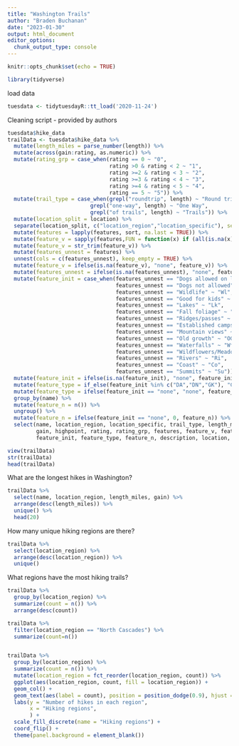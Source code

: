 ```yaml
---
title: "Washington Trails"
author: "Braden Buchanan"
date: "2023-01-30"
output: html_document
editor_options: 
  chunk_output_type: console
---
```


```r
knitr::opts_chunk$set(echo = TRUE)
```

```r
library(tidyverse)
```

load data
```r
tuesdata <- tidytuesdayR::tt_load('2020-11-24')
```

Cleaning script - provided by authors
```r
tuesdata$hike_data
trailData <- tuesdata$hike_data %>%
  mutate(length_miles = parse_number(length)) %>%
  mutate(across(gain:rating, as.numeric)) %>%
  mutate(rating_grp = case_when(rating == 0 ~ "0",
                                rating >0 & rating < 2 ~ "1",
                                rating >=2 & rating < 3 ~ "2",
                                rating >=3 & rating < 4 ~ "3",
                                rating >=4 & rating < 5 ~ "4",
                                rating == 5 ~ "5")) %>%
  mutate(trail_type = case_when(grepl("roundtrip", length) ~ "Round trip",
                          grepl("one-way", length) ~ "One Way",
                          grepl("of trails", length) ~ "Trails")) %>% 
  mutate(location_split = location) %>%
  separate(location_split, c("location_region","location_specific"), sep = ' -- ') %>%
  mutate(features = lapply(features, sort, na.last = TRUE)) %>%
  mutate(feature_v = sapply(features,FUN = function(x) if (all(is.na(x))) NA else paste(x,collapse = ", "))) %>%
  mutate(feature_v = str_trim(feature_v)) %>%
  mutate(features_unnest = features) %>%
  unnest(cols = c(features_unnest), keep_empty = TRUE) %>% 
  mutate(feature_v = ifelse(is.na(feature_v), "none", feature_v)) %>%
  mutate(features_unnest = ifelse(is.na(features_unnest), "none", features_unnest)) %>%
  mutate(feature_init = case_when(features_unnest == "Dogs allowed on leash" ~ "DA",
                                  features_unnest == "Dogs not allowed" ~ "DN",
                                  features_unnest == "Wildlife" ~ "Wl",
                                  features_unnest == "Good for kids" ~ "GK",
                                  features_unnest == "Lakes" ~ "Lk",
                                  features_unnest == "Fall foliage" ~ "FF",
                                  features_unnest == "Ridges/passes" ~ "RP",
                                  features_unnest == "Established campsites" ~ "EC",
                                  features_unnest == "Mountain views" ~ "MV",
                                  features_unnest == "Old growth" ~ "OG",
                                  features_unnest == "Waterfalls" ~ "Wf",
                                  features_unnest == "Wildflowers/Meadows" ~ "WM",
                                  features_unnest == "Rivers" ~ "Ri",
                                  features_unnest == "Coast" ~ "Co",
                                  features_unnest == "Summits" ~ "Su")) %>%
  mutate(feature_init = ifelse(is.na(feature_init), "none", feature_init)) %>%
  mutate(feature_type = if_else(feature_init %in% c("DA","DN","GK"), "Companion", "Feature")) %>%
  mutate(feature_type = ifelse(feature_init == "none", "none", feature_type)) %>%
  group_by(name) %>%
  mutate(feature_n = n()) %>%
  ungroup() %>%
  mutate(feature_n = ifelse(feature_init == "none", 0, feature_n)) %>%
  select(name, location_region, location_specific, trail_type, length_miles, 
         gain, highpoint, rating, rating_grp, features, feature_v, features_unnest, 
         feature_init, feature_type, feature_n, description, location, length)
```


```r
view(trailData)
str(trailData)
head(trailData)
```

What are the longest hikes in Washington?
```r
trailData %>%
  select(name, location_region, length_miles, gain) %>%
  arrange(desc(length_miles)) %>%
  unique() %>%
  head(20)
```

How many unique hiking regions are there?
```r
trailData %>%
  select(location_region) %>%
  arrange(desc(location_region)) %>%
  unique()
```

What regions have the most hiking trails?
```r
trailData %>%
  group_by(location_region) %>%
  summarize(count = n()) %>%
  arrange(desc(count))

trailData %>%
  filter(location_region == "North Cascades") %>%
  summarize(count=n())


trailData %>%
  group_by(location_region) %>%
  summarize(count = n()) %>%
  mutate(location_region = fct_reorder(location_region, count)) %>%
  ggplot(aes(location_region, count, fill = location_region)) +
  geom_col() +
  geom_text(aes(label = count), position = position_dodge(0.9), hjust = 1.2, color = "white") +
  labs(y = "Number of hikes in each region",
       x = "Hiking regions",
       ) + 
  scale_fill_discrete(name = "Hiking regions") +
  coord_flip() + 
  theme(panel.background = element_blank())
```

